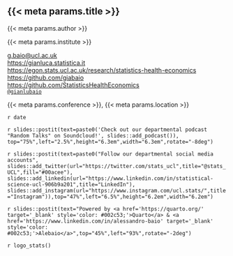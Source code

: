 :::: {.title-slide}

## {{< meta params.title >}}

::: {.author}
{{< meta params.author >}}
:::

::: {.institute}
{{< meta params.institute >}}
:::

::: {.social}
<i class="fa-solid fa-envelope" style="color:#00acee"></i> <a href="mailto:g.baio@ucl.ac.uk">g.baio@ucl.ac.uk</a>    
<i class="fa-brands fa-firefox" style="color:#EA7600"></i> <a href="https://gianluca.statistica.it">https://gianluca.statistica.it</a>     
<i class="fa-brands fa-firefox" style="color:#EA7600"></i> <a href="https://egon.stats.ucl.ac.uk/research/statistics-health-economics">https://egon.stats.ucl.ac.uk/research/statistics-health-economics</a>     
<i class="fa-brands fa-github" style="color:black"></i> <a href="https://github.com/giabaio">https://github.com/giabaio</a>     
<i class="fa-brands fa-github" style="color:black"></i> <a href="https://github.com/StatisticsHealthEconomics">https://github.com/StatisticsHealthEconomics</a>    
<i class="fa-brands fa-twitter" style="color:#00acee"></i> <a href="https://twitter.com/gianlubaio">`@gianlubaio`</a>
:::

::: {.conference}
{{< meta params.conference >}}, {{< meta params.location >}}
:::

::: {.date}
`r date`
:::

`r slides::postit(text=paste0('Check out our departmental podcast "Random Talks" on Soundcloud!', slides::add_podcast()), top="75%",left="2.5%",height="6.3em",width="6.3em",rotate="-8deg")`


`r slides::postit(text=paste0("Follow our departmental social media accounts", slides::add_twitter(url="https://twitter.com/stats_ucl",title="@stats_UCL",fill="#00acee"), slides::add_linkedin(url="https://www.linkedin.com/in/statistical-science-ucl-906b9a201",title="LinkedIn"), slides::add_instagram(url="https://www.instagram.com/ucl.stats/",title="Instagram")),top="47%",left="6.5%",height="6.2em",width="6.2em")`

`r slides::postit(text="Powered by <a href='https://quarto.org/' target='_blank' style='color: #002c53;'>Quarto</a> & <a href='https://www.linkedin.com/in/alessandro-baio' target='_blank'  style='color: #002c53;'>Alebaio</a>",top="45%",left="93%",rotate="-2deg")`

`r logo_stats()`

::::
